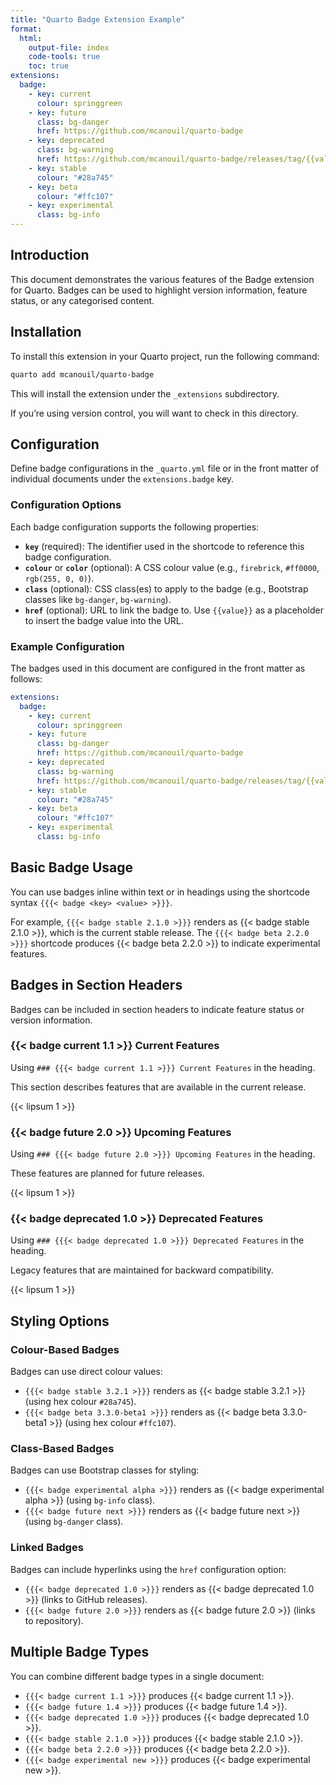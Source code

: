 ```yaml
---
title: "Quarto Badge Extension Example"
format:
  html:
    output-file: index
    code-tools: true
    toc: true
extensions:
  badge:
    - key: current
      colour: springgreen
    - key: future
      class: bg-danger
      href: https://github.com/mcanouil/quarto-badge
    - key: deprecated
      class: bg-warning
      href: https://github.com/mcanouil/quarto-badge/releases/tag/{{value}}
    - key: stable
      colour: "#28a745"
    - key: beta
      colour: "#ffc107"
    - key: experimental
      class: bg-info
---
```


## Introduction

This document demonstrates the various features of the Badge extension for Quarto.
Badges can be used to highlight version information, feature status, or any categorised content.

## Installation

To install this extension in your Quarto project, run the following command:

```bash
quarto add mcanouil/quarto-badge
```

This will install the extension under the `_extensions` subdirectory.

If you're using version control, you will want to check in this directory.

## Configuration

Define badge configurations in the `_quarto.yml` file or in the front matter of individual documents under the `extensions.badge` key.

### Configuration Options

Each badge configuration supports the following properties:

- **`key`** (required): The identifier used in the shortcode to reference this badge configuration.
- **`colour`** or **`color`** (optional): A CSS colour value (e.g., `firebrick`, `#ff0000`, `rgb(255, 0, 0)`).
- **`class`** (optional): CSS class(es) to apply to the badge (e.g., Bootstrap classes like `bg-danger`, `bg-warning`).
- **`href`** (optional): URL to link the badge to. Use `{{value}}` as a placeholder to insert the badge value into the URL.

### Example Configuration

The badges used in this document are configured in the front matter as follows:

```yaml
extensions:
  badge:
    - key: current
      colour: springgreen
    - key: future
      class: bg-danger
      href: https://github.com/mcanouil/quarto-badge
    - key: deprecated
      class: bg-warning
      href: https://github.com/mcanouil/quarto-badge/releases/tag/{{value}}
    - key: stable
      colour: "#28a745"
    - key: beta
      colour: "#ffc107"
    - key: experimental
      class: bg-info
```

## Basic Badge Usage

You can use badges inline within text or in headings using the shortcode syntax `{{{< badge <key> <value> >}}}`.

For example, `{{{< badge stable 2.1.0 >}}}` renders as {{< badge stable 2.1.0 >}}, which is the current stable release.
The `{{{< badge beta 2.2.0 >}}}` shortcode produces {{< badge beta 2.2.0 >}} to indicate experimental features.

## Badges in Section Headers

Badges can be included in section headers to indicate feature status or version information.

### {{< badge current 1.1 >}} Current Features

Using `### {{{< badge current 1.1 >}}} Current Features` in the heading.

This section describes features that are available in the current release.

{{< lipsum 1 >}}

### {{< badge future 2.0 >}} Upcoming Features

Using `### {{{< badge future 2.0 >}}} Upcoming Features` in the heading.

These features are planned for future releases.

{{< lipsum 1 >}}

### {{< badge deprecated 1.0 >}} Deprecated Features

Using `### {{{< badge deprecated 1.0 >}}} Deprecated Features` in the heading.

Legacy features that are maintained for backward compatibility.

{{< lipsum 1 >}}

## Styling Options

### Colour-Based Badges

Badges can use direct colour values:

- `{{{< badge stable 3.2.1 >}}}` renders as {{< badge stable 3.2.1 >}} (using hex colour `#28a745`).
- `{{{< badge beta 3.3.0-beta1 >}}}` renders as {{< badge beta 3.3.0-beta1 >}} (using hex colour `#ffc107`).

### Class-Based Badges

Badges can use Bootstrap classes for styling:

- `{{{< badge experimental alpha >}}}` renders as {{< badge experimental alpha >}} (using `bg-info` class).
- `{{{< badge future next >}}}` renders as {{< badge future next >}} (using `bg-danger` class).

### Linked Badges

Badges can include hyperlinks using the `href` configuration option:

- `{{{< badge deprecated 1.0 >}}}` renders as {{< badge deprecated 1.0 >}} (links to GitHub releases).
- `{{{< badge future 2.0 >}}}` renders as {{< badge future 2.0 >}} (links to repository).

## Multiple Badge Types

You can combine different badge types in a single document:

- `{{{< badge current 1.1 >}}}` produces {{< badge current 1.1 >}}.
- `{{{< badge future 1.4 >}}}` produces {{< badge future 1.4 >}}.
- `{{{< badge deprecated 1.0 >}}}` produces {{< badge deprecated 1.0 >}}.
- `{{{< badge stable 2.1.0 >}}}` produces {{< badge stable 2.1.0 >}}.
- `{{{< badge beta 2.2.0 >}}}` produces {{< badge beta 2.2.0 >}}.
- `{{{< badge experimental new >}}}` produces {{< badge experimental new >}}.

